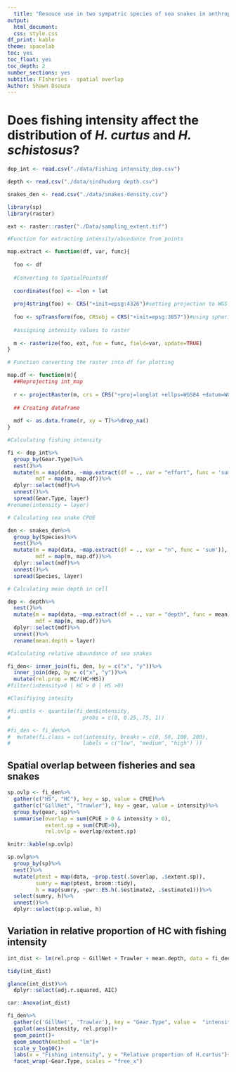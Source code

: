 ```yaml
---
  title: "Resouce use in two sympatric species of sea snakes in anthropogenically dominated seascape"
output:
  html_document:
  css: style.css
df_print: kable
theme: spacelab
toc: yes
toc_float: yes
toc_depth: 2
number_sections: yes
subtitle: FIsheries - spatial overlap
Author: Shawn Dsouza
---
```


# Does fishing intensity affect the distribution of *H. curtus* and *H. schistosus*?

```r
dep_int <- read.csv("./data/Fishing intensity_dep.csv")

depth <- read.csv("./data/sindhudurg depth.csv")

snakes_den <- read.csv("./data/snakes-density.csv")
```


```r
library(sp)
library(raster)

ext <- raster::raster("./Data/sampling_extent.tif")

#Function for extracting intensity/abundance from points

map.extract <- function(df, var, func){
  
  foo <- df
  
  #Converting to SpatialPointsdf
  
  coordinates(foo) <- ~lon + lat
  
  proj4string(foo) <- CRS("+init=epsg:4326")#setting projection to WGS 84 (lon/lat)
  
  foo <- spTransform(foo, CRSobj = CRS("+init=epsg:3857"))#using spherical mercator
  
  #assigning intensity values to raster
  
  m <- rasterize(foo, ext, fun = func, field=var, update=TRUE)
} 

# Function converting the raster into df for plotting

map.df <- function(m){
  ##Reprojecting int_map
  
  r <- projectRaster(m, crs = CRS("+proj=longlat +ellps=WGS84 +datum=WGS84 +no_defs"))
  
  ## Creating dataframe
  
  mdf <- as.data.frame(r, xy = T)%>%drop_na()
}

```

```r
#Calculating fishing intensity

fi <- dep_int%>%
  group_by(Gear.Type)%>%
  nest()%>%
  mutate(m = map(data, ~map.extract(df = ., var = "effort", func = 'sum')),
         mdf = map(m, map.df))%>%
  dplyr::select(mdf)%>%
  unnest()%>%
  spread(Gear.Type, layer)
#rename(intensity = layer)

# Calculating sea snake CPUE

den <- snakes_den%>%
  group_by(Species)%>%
  nest()%>%
  mutate(m = map(data, ~map.extract(df = ., var = "n", func = 'sum')),
         mdf = map(m, map.df))%>%
  dplyr::select(mdf)%>%
  unnest()%>%
  spread(Species, layer)

# Calculating mean depth in cell

dep <- depth%>%
  nest()%>%
  mutate(m = map(data, ~map.extract(df = ., var = "depth", func = mean)),
         mdf = map(m, map.df))%>%
  dplyr::select(mdf)%>%
  unnest()%>%
  rename(mean.depth = layer)

#Calculating relative abaundance of sea snakes

fi_den<- inner_join(fi, den, by = c("x", "y"))%>%
  inner_join(dep, by = c("x", "y"))%>%
  mutate(rel.prop = HC/(HC+HS))
#filter(intensity>0 | HC > 0 | HS >0)

#Clasifiying intesity

#fi.qntls <- quantile(fi_den$intensity, 
#                       probs = c(0, 0.25,.75, 1))

#fi_den <- fi_den%>%
#  mutate(fi.class = cut(intensity, breaks = c(0, 50, 100, 200), 
#                       labels = c("low", "medium", "high") ))


```

## Spatial overlap between fisheries and sea snakes

```r
sp.ovlp <- fi_den%>%
  gather(c("HS", "HC"), key = sp, value = CPUE)%>%
  gather(c("GillNet", "Trawler"), key = gear, value = intensity)%>%
  group_by(gear, sp)%>%
  summarise(overlap = sum(CPUE > 0 & intensity > 0),
            extent.sp = sum(CPUE>0),
            rel.ovlp = overlap/extent.sp)

knitr::kable(sp.ovlp)
```


```r
sp.ovlp%>%
  group_by(sp)%>%
  nest()%>%
  mutate(ptest = map(data, ~prop.test(.$overlap, .$extent.sp)),
         sumry = map(ptest, broom::tidy),
         h = map(sumry, ~pwr::ES.h(.$estimate2, .$estimate1)))%>%
  select(sumry, h)%>%
  unnest()%>%
  dplyr::select(sp:p.value, h)
```


## Variation in relative proportion of HC with fishing intensity

```r
int_dist <- lm(rel.prop ~ GillNet + Trawler + mean.depth, data = fi_den)

tidy(int_dist)

glance(int_dist)%>%
  dplyr::select(adj.r.squared, AIC)

car::Anova(int_dist)

fi_den%>%
  gather(c('GillNet', 'Trawler'), key = "Gear.Type", value =  "intensity")%>%
  ggplot(aes(intensity, rel.prop))+
  geom_point()+
  geom_smooth(method = "lm")+
  scale_y_log10()+
  labs(x = "Fishing intensity", y = "Relative proportion of H.curtus")+
  facet_wrap(~Gear.Type, scales = "free_x")
```
